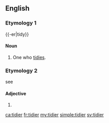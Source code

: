 ==English==

===Etymology 1===
{{-er|tidy}}

====Noun====
{{en-noun}}

# One who [[tidy|tidies]].

===Etymology 2===
see {{term|tidy|lang=en}}

====Adjective====
{{head|en}}

# {{en-comparative of|tidy}}

[[ca:tidier]]
[[fr:tidier]]
[[my:tidier]]
[[simple:tidier]]
[[sv:tidier]]